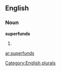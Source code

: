 
==English==

===Noun===
'''superfunds'''

# {{plural of|[[superfund]]}}

[[Category:English plurals]]

[[ar:superfunds]]